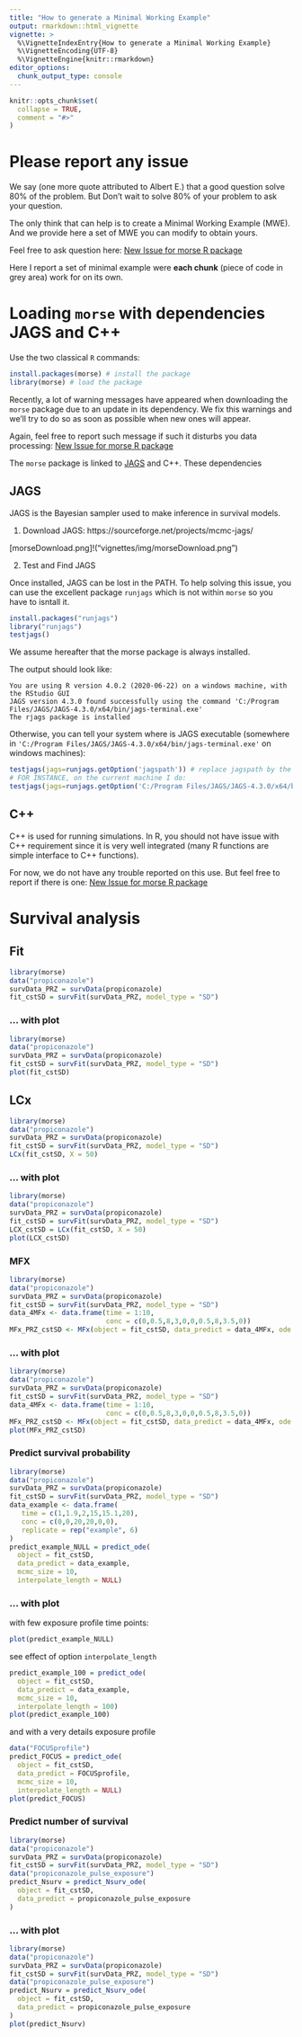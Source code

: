 ```yaml
---
title: "How to generate a Minimal Working Example"
output: rmarkdown::html_vignette
vignette: >
  %\VignetteIndexEntry{How to generate a Minimal Working Example}
  %\VignetteEncoding{UTF-8}
  %\VignetteEngine{knitr::rmarkdown}
editor_options: 
  chunk_output_type: console
---
```


```r
knitr::opts_chunk$set(
  collapse = TRUE,
  comment = "#>"
)
```


# Please report any issue

We say (one more quote attributed to Albert E.) that a good question solve 80\% of the problem. But Don't wait to solve 80\% of your problem to ask your question.

The only think that can help is to create a Minimal Working Example (MWE). And we provide here a set of MWE you can modify to obtain yours.

Feel free to ask question here: [New Issue for morse R package](https://github.com/pveber/morse/issues)

Here I report a set of minimal example were **each chunk** (piece of code in grey area) work for on its own.

# Loading `morse` with dependencies JAGS and C++

Use the two classical `R` commands:

```r
install.packages(morse) # install the package
library(morse) # load the package
```

Recently, a lot of warning messages have appeared when downloading the `morse` package due to 
an update in its dependency. We fix this warnings and we'll try to do so as soon as possible
when new ones will appear.

Again, feel free to report such message if such it disturbs you data processing: [New Issue for morse R package](https://github.com/pveber/morse/issues)


The `morse` package is linked to [JAGS](http://mcmc-jags.sourceforge.net/) and C++. These dependencies 

## JAGS

JAGS is the Bayesian sampler used to make inference in survival models.

1. Download JAGS: https://sourceforge.net/projects/mcmc-jags/

[morseDownload.png]!("vignettes/img/morseDownload.png")

2. Test and Find JAGS

Once installed, JAGS can be lost in the PATH. To help solving this issue, you can use
the excellent package `runjags` which is not within `morse` so you have to isntall it.

```r
install.packages("runjags")
library("runjags")
testjags()
```

We assume hereafter that the morse package is always installed.


The output should look like:

```
You are using R version 4.0.2 (2020-06-22) on a windows machine, with the RStudio GUI
JAGS version 4.3.0 found successfully using the command 'C:/Program Files/JAGS/JAGS-4.3.0/x64/bin/jags-terminal.exe'
The rjags package is installed
```

Otherwise, you can tell your system where is JAGS executable (somewhere in `'C:/Program Files/JAGS/JAGS-4.3.0/x64/bin/jags-terminal.exe'` on windows machines):

```r
testjags(jags=runjags.getOption('jagspath')) # replace jagspath by the PATH to JAGS
# FOR INSTANCE, on the current machine I do:
testjags(jags=runjags.getOption('C:/Program Files/JAGS/JAGS-4.3.0/x64/bin/jags-terminal.exe'))
```

## C++

C++ is used for running simulations. In R, you should not have issue with C++ requirement since it is very well integrated (many R functions are simple interface to C++ functions).

For now, we do not have any trouble reported on this use. But feel free to report if there is one: [New Issue for morse R package](https://github.com/pveber/morse/issues)

# Survival analysis

## Fit

```r
library(morse)
data("propiconazole")
survData_PRZ = survData(propiconazole)
fit_cstSD = survFit(survData_PRZ, model_type = "SD")
```

### ... with plot

```r
library(morse)
data("propiconazole")
survData_PRZ = survData(propiconazole)
fit_cstSD = survFit(survData_PRZ, model_type = "SD")
plot(fit_cstSD)
```

## LCx

```r
library(morse)
data("propiconazole")
survData_PRZ = survData(propiconazole)
fit_cstSD = survFit(survData_PRZ, model_type = "SD")
LCx(fit_cstSD, X = 50)
```

### ... with plot

```r
library(morse)
data("propiconazole")
survData_PRZ = survData(propiconazole)
fit_cstSD = survFit(survData_PRZ, model_type = "SD")
LCX_cstSD = LCx(fit_cstSD, X = 50)
plot(LCX_cstSD)
```

### MFX

```r
library(morse)
data("propiconazole")
survData_PRZ = survData(propiconazole)
fit_cstSD = survFit(survData_PRZ, model_type = "SD")
data_4MFx <- data.frame(time = 1:10,
                        conc = c(0,0.5,8,3,0,0,0.5,8,3.5,0))
MFx_PRZ_cstSD <- MFx(object = fit_cstSD, data_predict = data_4MFx, ode = TRUE)
```

### ... with plot

```r
library(morse)
data("propiconazole")
survData_PRZ = survData(propiconazole)
fit_cstSD = survFit(survData_PRZ, model_type = "SD")
data_4MFx <- data.frame(time = 1:10,
                        conc = c(0,0.5,8,3,0,0,0.5,8,3.5,0))
MFx_PRZ_cstSD <- MFx(object = fit_cstSD, data_predict = data_4MFx, ode = TRUE)
plot(MFx_PRZ_cstSD)
```

### Predict survival probability

```r
library(morse)
data("propiconazole")
survData_PRZ = survData(propiconazole)
fit_cstSD = survFit(survData_PRZ, model_type = "SD")
data_example <- data.frame(
   time = c(1,1.9,2,15,15.1,20),
   conc = c(0,0,20,20,0,0),
   replicate = rep("example", 6)
)
predict_example_NULL = predict_ode(
  object = fit_cstSD,
  data_predict = data_example,
  mcmc_size = 10,
  interpolate_length = NULL)
```

### ... with plot

with few exposure profile time points:

```r
plot(predict_example_NULL)
```

see effect of option `interpolate_length`

```r
predict_example_100 = predict_ode(
  object = fit_cstSD,
  data_predict = data_example,
  mcmc_size = 10,
  interpolate_length = 100)
plot(predict_example_100)
```

and with a very details exposure profile

```r
data("FOCUSprofile")
predict_FOCUS = predict_ode(
  object = fit_cstSD,
  data_predict = FOCUSprofile,
  mcmc_size = 10,
  interpolate_length = NULL)
plot(predict_FOCUS)
```

### Predict number of survival

```r
library(morse)
data("propiconazole")
survData_PRZ = survData(propiconazole)
fit_cstSD = survFit(survData_PRZ, model_type = "SD")
data("propiconazole_pulse_exposure")
predict_Nsurv = predict_Nsurv_ode(
  object = fit_cstSD,
  data_predict = propiconazole_pulse_exposure
)
```

### ... with plot

```r
library(morse)
data("propiconazole")
survData_PRZ = survData(propiconazole)
fit_cstSD = survFit(survData_PRZ, model_type = "SD")
data("propiconazole_pulse_exposure")
predict_Nsurv = predict_Nsurv_ode(
  object = fit_cstSD,
  data_predict = propiconazole_pulse_exposure
)
plot(predict_Nsurv)
```